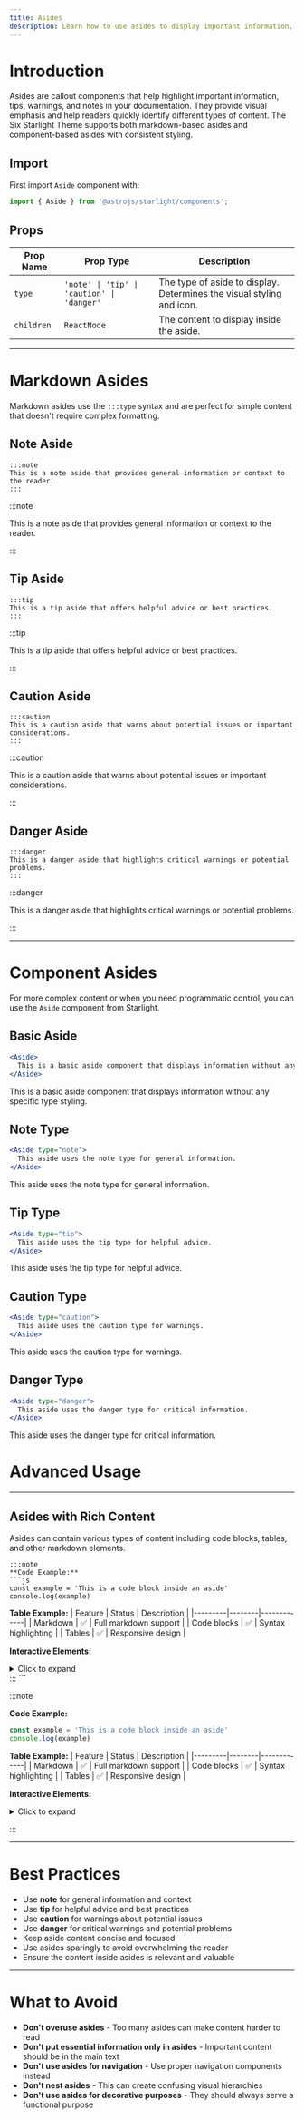 ```yaml
---
title: Asides
description: Learn how to use asides to display important information, tips, warnings, and notes in your documentation with different types and styling options.
---
```


# Introduction

Asides are callout components that help highlight important information, tips, warnings, and notes in your documentation. They provide visual emphasis and help readers quickly identify different types of content. The Six Starlight Theme supports both markdown-based asides and component-based asides with consistent styling.

## Import
First import `Aside` component with:

``` js
import { Aside } from '@astrojs/starlight/components';
```

## Props

| Prop Name  | Prop Type                                  | Description                                                           |
|------------|--------------------------------------------|-----------------------------------------------------------------------|
| `type`     | `'note' \| 'tip' \| 'caution' \| 'danger'` | The type of aside to display. Determines the visual styling and icon. |
| `children` | `ReactNode`                                | The content to display inside the aside.                              |


----


# Markdown Asides

Markdown asides use the `:::type` syntax and are perfect for simple content that doesn't require complex formatting.

## Note Aside

```
:::note
This is a note aside that provides general information or context to the reader.
:::
```

:::note

This is a note aside that provides general information or context to the reader.

:::

## Tip Aside

```
:::tip
This is a tip aside that offers helpful advice or best practices.
:::
```

:::tip

This is a tip aside that offers helpful advice or best practices.

:::

## Caution Aside

```
:::caution
This is a caution aside that warns about potential issues or important considerations.
:::
```

:::caution

This is a caution aside that warns about potential issues or important considerations.

:::

## Danger Aside

```
:::danger
This is a danger aside that highlights critical warnings or potential problems.
:::
```

:::danger

This is a danger aside that highlights critical warnings or potential problems.

:::


----

# Component Asides

For more complex content or when you need programmatic control, you can use the `Aside` component from Starlight.


## Basic Aside

```jsx
<Aside>
  This is a basic aside component that displays information without any specific type styling.
</Aside>
```

<Aside>
  This is a basic aside component that displays information without any specific type styling.
</Aside>

## Note Type

```jsx
<Aside type="note">
  This aside uses the note type for general information.
</Aside>
```

<Aside type="note">
  This aside uses the note type for general information.
</Aside>

## Tip Type

```jsx
<Aside type="tip">
  This aside uses the tip type for helpful advice.
</Aside>
```

<Aside type="tip">
  This aside uses the tip type for helpful advice.
</Aside>

## Caution Type

```jsx
<Aside type="caution">
  This aside uses the caution type for warnings.
</Aside>
```

<Aside type="caution">
  This aside uses the caution type for warnings.
</Aside>

## Danger Type

```jsx
<Aside type="danger">
  This aside uses the danger type for critical information.
</Aside>
```

<Aside type="danger">
  This aside uses the danger type for critical information.
</Aside>

# Advanced Usage
----

## Asides with Rich Content

Asides can contain various types of content including code blocks, tables, and other markdown elements.

```
:::note
**Code Example:**
```js
const example = 'This is a code block inside an aside'
console.log(example)
```

**Table Example:**
| Feature | Status | Description |
|---------|--------|-------------|
| Markdown | ✅ | Full markdown support |
| Code blocks | ✅ | Syntax highlighting |
| Tables | ✅ | Responsive design |

**Interactive Elements:**
<details>
<summary>Click to expand</summary>
This is a collapsible section within an aside that can contain additional information.
</details>
:::
```

:::note

**Code Example:**
```js
const example = 'This is a code block inside an aside'
console.log(example)
```

**Table Example:**
| Feature | Status | Description |
|---------|--------|-------------|
| Markdown | ✅ | Full markdown support |
| Code blocks | ✅ | Syntax highlighting |
| Tables | ✅ | Responsive design |

**Interactive Elements:**
<details>
<summary>Click to expand</summary>

This is a collapsible section within an aside that can contain additional information.

</details>

:::


----

# Best Practices

- Use **note** for general information and context
- Use **tip** for helpful advice and best practices  
- Use **caution** for warnings about potential issues
- Use **danger** for critical warnings and potential problems
- Keep aside content concise and focused
- Use asides sparingly to avoid overwhelming the reader
- Ensure the content inside asides is relevant and valuable


----

# What to Avoid

- **Don't overuse asides** - Too many asides can make content harder to read
- **Don't put essential information only in asides** - Important content should be in the main text
- **Don't use asides for navigation** - Use proper navigation components instead
- **Don't nest asides** - This can create confusing visual hierarchies
- **Don't use asides for decorative purposes** - They should always serve a functional purpose